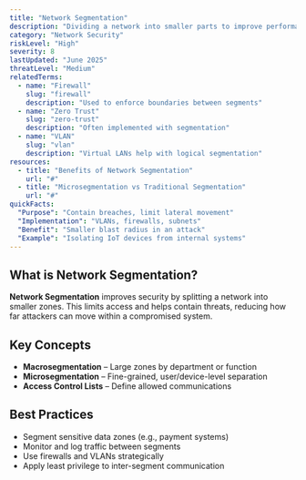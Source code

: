```yaml
---
title: "Network Segmentation"
description: "Dividing a network into smaller parts to improve performance and security"
category: "Network Security"
riskLevel: "High"
severity: 8
lastUpdated: "June 2025"
threatLevel: "Medium"
relatedTerms:
  - name: "Firewall"
    slug: "firewall"
    description: "Used to enforce boundaries between segments"
  - name: "Zero Trust"
    slug: "zero-trust"
    description: "Often implemented with segmentation"
  - name: "VLAN"
    slug: "vlan"
    description: "Virtual LANs help with logical segmentation"
resources:
  - title: "Benefits of Network Segmentation"
    url: "#"
  - title: "Microsegmentation vs Traditional Segmentation"
    url: "#"
quickFacts:
  "Purpose": "Contain breaches, limit lateral movement"
  "Implementation": "VLANs, firewalls, subnets"
  "Benefit": "Smaller blast radius in an attack"
  "Example": "Isolating IoT devices from internal systems"
---
```


## What is Network Segmentation?

**Network Segmentation** improves security by splitting a network into smaller zones. This limits access and helps contain threats, reducing how far attackers can move within a compromised system.

## Key Concepts

- **Macrosegmentation** – Large zones by department or function
- **Microsegmentation** – Fine-grained, user/device-level separation
- **Access Control Lists** – Define allowed communications

## Best Practices

- Segment sensitive data zones (e.g., payment systems)
- Monitor and log traffic between segments
- Use firewalls and VLANs strategically
- Apply least privilege to inter-segment communication
